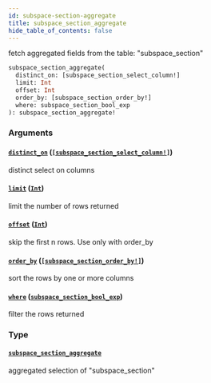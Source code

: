 ```yaml
---
id: subspace-section-aggregate
title: subspace_section_aggregate
hide_table_of_contents: false
---
```


fetch aggregated fields from the table: "subspace_section"

```graphql
subspace_section_aggregate(
  distinct_on: [subspace_section_select_column!]
  limit: Int
  offset: Int
  order_by: [subspace_section_order_by!]
  where: subspace_section_bool_exp
): subspace_section_aggregate!
```

### Arguments

#### [`distinct_on`](#) ([`[subspace_section_select_column!]`](../enums/subspace-section-select-column))

distinct select on columns

#### [`limit`](#) ([`Int`](../scalars/int))

limit the number of rows returned

#### [`offset`](#) ([`Int`](../scalars/int))

skip the first n rows. Use only with order_by

#### [`order_by`](#) ([`[subspace_section_order_by!]`](../inputs/subspace-section-order-by))

sort the rows by one or more columns

#### [`where`](#) ([`subspace_section_bool_exp`](../inputs/subspace-section-bool-exp))

filter the rows returned

### Type

#### [`subspace_section_aggregate`](../objects/subspace-section-aggregate)

aggregated selection of "subspace_section"
